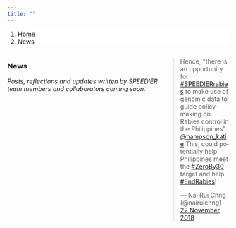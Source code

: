 ```yaml
---
title: ""
---
```


<!--Add breadcrumbs-->
<ol class="breadcrumb" style="background-color:white;">
  <li class="breadcrumb-item"><a href="index.html">Home</a></li>
  <li class="breadcrumb-item active">News</li>
</ol>

<!--Create a block for embedded Tweet to appear on the right side of page-->
<div style="float: right; width: 30%">

<blockquote class="twitter-tweet" data-conversation="none" data-lang="en-gb"><p lang="en" dir="ltr">Hence, &quot;there is an opportunity for <a href="https://twitter.com/hashtag/SPEEDIERrabies?src=hash&amp;ref_src=twsrc%5Etfw">#SPEEDIERrabies</a> to make use of genomic data to guide policy-making on Rabies control in the Philippines&quot; <a href="https://twitter.com/hampson_katie?ref_src=twsrc%5Etfw">@hampson_katie</a> This, could potentially help Philippines meet the <a href="https://twitter.com/hashtag/ZeroBy30?src=hash&amp;ref_src=twsrc%5Etfw">#ZeroBy30</a> target and help <a href="https://twitter.com/hashtag/EndRabies?src=hash&amp;ref_src=twsrc%5Etfw">#EndRabies</a>!</p>&mdash; Nai Rui Chng (@nairuichng) <a href="https://twitter.com/nairuichng/status/1065635424637542400?ref_src=twsrc%5Etfw">22 November 2018</a></blockquote>
<script async src="https://platform.twitter.com/widgets.js" charset="utf-8"></script>
</div>

<!--Create a block for text to appear on the left side of page-->
<div style="float: left; width: 70%">

### News  
  
<em><p class="text-primary">Posts, reflections and updates written by SPEEDIER team members and collaborators coming soon. </p></em>

</div>
